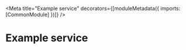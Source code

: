 
<Meta
	title="Example service"
	decorators={[moduleMetadata({ imports: [CommonModule] })]}
/>

# Example service

<Story name="API" />

<ArgsTable of={ExampleService} />
